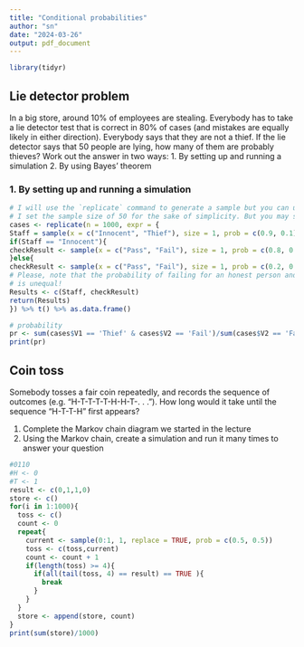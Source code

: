 ```yaml
---
title: "Conditional probabilities"
author: "sn"
date: "2024-03-26"
output: pdf_document
---
```


```r
library(tidyr)
```

## Lie detector problem

In a big store, around 10% of employees are stealing. Everybody has to take a lie detector test that is correct in 80% of cases (and mistakes are equally likely in either direction). Everybody says that they are not a thief.
If the lie detector says that 50 people are lying, how many of them are probably thieves? Work out the answer in two ways:
1. By setting up and running a simulation 2. By using Bayes’ theorem

### 1. By setting up and running a simulation

```r
# I will use the `replicate` command to generate a sample but you can use another way
# I set the sample size of 50 for the sake of simplicity. But you may set your number.
cases <- replicate(n = 1000, expr = {
Staff = sample(x = c("Innocent", "Thief"), size = 1, prob = c(0.9, 0.1)) 
if(Staff == "Innocent"){
checkResult <- sample(x = c("Pass", "Fail"), size = 1, prob = c(0.8, 0.2)) 
}else{
checkResult <- sample(x = c("Pass", "Fail"), size = 1, prob = c(0.2, 0.8)) }
# Please, note that the probability of failing for an honest person and a thief
# is unequal!
Results <- c(Staff, checkResult)
return(Results)
}) %>% t() %>% as.data.frame()

# probability
pr <- sum(cases$V1 == 'Thief' & cases$V2 == 'Fail')/sum(cases$V2 == 'Fail')
print(pr)
```

## Coin toss

Somebody tosses a fair coin repeatedly, and records the sequence of outcomes (e.g. “H-T-T-T-T-H-H-T-. . .”). How long would it take until the sequence “H-T-T-H” first appears?

1. Complete the Markov chain diagram we started in the lecture
2. Using the Markov chain, create a simulation and run it many times to answer your question


```r
#0110
#H <- 0
#T <- 1
result <- c(0,1,1,0)
store <- c()
for(i in 1:1000){
  toss <- c()
  count <- 0
  repeat{
    current <- sample(0:1, 1, replace = TRUE, prob = c(0.5, 0.5))
    toss <- c(toss,current)
    count <- count + 1
    if(length(toss) >= 4){
      if(all(tail(toss, 4) == result) == TRUE ){
        break
      }
    }
  }
  store <- append(store, count)
}
print(sum(store)/1000)

```